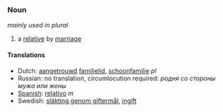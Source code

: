 ===Noun===
''mainly used in plural''
#a [[relative]] by [[marriage]]

====Translations====
*Dutch: [[aangetrouwd]] [[familielid]], [[schoonfamilie]] ''pl''
*Russian: no translation, circumlocution required: ''родня сo стороны мужа или жены''
*[[Spanish]]: [[relativo]] ''m''
*Swedish: [[släkting genom giftermål]], [[ingift]]